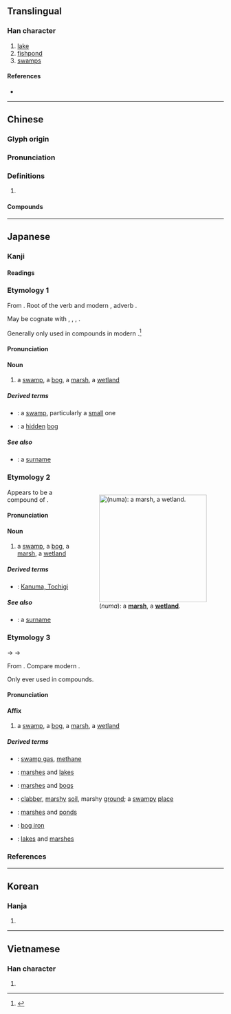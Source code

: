 {{character info/new}}
==Translingual==

===Han character===
{{Han char|rn=85|rad=水|as=05|sn=8|four=37162|canj=ESHR|ids=⿰氵召}}

# [[lake]]
# [[fishpond]]
# [[swamp]]s

====References====
* {{Han ref|kx=0614.090|dkj=17257|dj=1008.010|hdz=31597.050|uh=6CBC|ud=27836|bh=AA68|bd=43624}}

----

==Chinese==
{{zh-forms}}

===Glyph origin===
{{Han etym}}

===Pronunciation===
{{zh-pron
|m=zhǎo
|c=ziu2
|h=pfs=
|md=
|mn=ml:chiáu/qz,tw,xm,zz:chiau
|mn_note=chiáu - literary; chiau - vernacular (俗)
|w=
|mc=y
|oc=y
|cat=n
}}

===Definitions===
{{zh-hanzi}}

# {{rfdef|lang=zh}}

====Compounds====
{{zh-der|沼澤|泥沼|慧沼|廢沼|沼泥|湖沼|池沼|沼蝦|沼澤土|沼氣}}

----

==Japanese==

===Kanji===
{{ja-kanji|rs=水05}}

====Readings====
{{ja-readings
|goon=しょう<せう
|kanon=しょう<せう
|kun=ぬま-, ぬ
}}

===Etymology 1===
{{ja-kanjitab|ぬ|yomi=k}}
From {{inh|ja|ojp|-|sort=ぬ}}. Root of the {{cog|ojp|-}} verb {{m|ja|ぬる|tr=nuru|t=to become loose; to become wet}} and modern {{cog|ja|濡れる|tr=nureru|t=to become wet}}, adverb {{m|ja|ぬるぬる|tr=nurunuru|t=loosely; lukewarmly; oozingly}}.

May be cognate with {{cog|ko|늪|t=swamp, bog, marsh}}, {{cog|mn|нам|t=low-lying}}, {{m|mn|намаг|t=swamp, bog, marsh}}, {{m|mn|норох|t=to become wet}}.

Generally only used in compounds in modern {{cog|ja|-}}.<ref name="KDJ">{{R:Kokugo Dai Jiten}}</ref>

====Pronunciation====
{{ja-pron|y=k|ぬ}}

====Noun====
{{ja-noun|ぬ}}

# a [[swamp]], a [[bog]], a [[marsh]], a [[wetland]]

=====Derived terms=====
* {{ja-r|小%沼|お%ぬ}}: a [[swamp]], particularly a [[small]] one
* {{ja-r|隠%沼|こもり%ぬ}}: a [[hidden]] [[bog]]

=====See also=====
* {{ja-r|沼間|^ぬま}}: a [[surname]]

===Etymology 2===
<div style="float:right;">
{{wikipedia|lang=ja}}
{{wikipedia|Marsh}}
[[File:Beautiful_marsh_wetland_landscape.jpg|thumb|250px|{{lang|ja|沼}} (''numa''): a '''[[marsh]]''', a '''[[wetland]]'''.]]
</div>
{{ja-kanjitab|ぬま|yomi=k}}
Appears to be a compound of {{compound|lang=ja|sort=ぬま|沼|tr1=nu|t1=swamp|間|tr2=ma|t2=space, area}}.

====Pronunciation====
{{ja-pron|yomi=k|acc=o|acc_ref=NHK,DJR|ぬま}}

====Noun====
{{ja-noun|ぬま}}

# a [[swamp]], a [[bog]], a [[marsh]], a [[wetland]]

=====Derived terms=====
{{der-top}}
* {{ja-r|鹿%沼|^か%ぬま}}: [[w:Kanuma, Tochigi|Kanuma, Tochigi]]
{{der-bottom}}

=====See also=====
* {{ja-r|沼間|^ぬま}}: a [[surname]]

===Etymology 3===
{{ja-kanjitab|しょう|yomi=o}}
{{IPAchar|/seu/}} → {{IPAchar|/ɕeu/}} → {{IPAchar|/ɕʲoː/}}

From {{der|ja|ltc|sort=しよう|沼|tr=tsyew<sup>X</sup>||swamp}}. Compare modern {{cog|cmn|沼|tr=zhǎo}}.

Only ever used in compounds.

====Pronunciation====
{{ja-pron|yomi=o|しょう}}

====Affix====
{{ja-pos|affix|しょう|hhira=せう}}

# a [[swamp]], a [[bog]], a [[marsh]], a [[wetland]]

=====Derived terms=====
{{der-top}}
* {{ja-r|沼気|しょうき}}: [[swamp gas]], [[methane]]
* {{ja-r|沼湖|しょうこ}}: [[marsh]]es and [[lake]]s
* {{ja-r|沼沢|しょうたく}}: [[marsh]]es and [[bog]]s
* {{ja-r|沼地|しょうち}}: [[clabber]], [[marshy]] [[soil]], marshy [[ground]]; a [[swampy]] [[place]]
* {{ja-r|沼池|しょうち}}: [[marsh]]es and [[pond]]s
* {{ja-r|沼鉄鉱|しょうてっこう}}: [[bog iron]]
{{der-mid}}
* {{ja-r|湖沼|こしょう}}: [[lake]]s and [[marsh]]es
{{der-bottom}}

===References===
<references/>

{{topics|ja|Landforms|Water|sort=ぬま}}

----

==Korean==

===Hanja===
{{ko-hanja|hangeul=소|eumhun=|rv=so|mr=so|y=so}}

# {{defn|lang=ko|sort=水05}}

----

==Vietnamese==

===Han character===
{{vi-readings|rs=水05| hanviet = trẻo}}

# {{defn|lang=vi|sort=水05}}